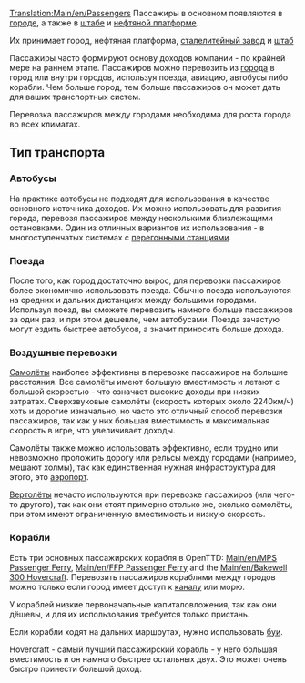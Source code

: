 [[Translation:Main/en/Passengers]]{{en/-}}
{{ru/Груз|
|груз=Пассажиры
|изображение=Town.png
|производит=[[Main/ru/Город|Город]], [[Main/ru/Нефтяная платформа|Нефтяная платформа]], [[Main/ru/Штаб|Штаб]]
|принимает=[[Main/ru/Город|Город]], [[Main/ru/Нефтяная платформа|Нефтяная платформа]], [[Main/ru/Сталелитейный завод|Сталелитейный завод]], [[Main/ru/Штаб|Штаб]]
}}
Пассажиры в основном появляются в [[Main/ru/Город|городе]], а также в [[Main/ru/Штаб|штабе]] и [[Main/ru/Нефтяная платформа|нефтяной платформе]].

Их принимает город, нефтяная платформа, [[Main/ru/Сталелитейный завод|сталелитейный завод]] и [[Main/ru/Штаб|штаб]]

Пассажиры часто формируют основу доходов компании - по крайней мере на раннем этапе. Пассажиров можно перевозить из [[Main/ru/Город|города]] в город или внутри городов, используя поезда, авиацию, автобусы либо корабли. Чем больше город, тем больше пассажиров он может дать для ваших транспортных систем.

Перевозка пассажиров между городами необходима для роста города во всех климатах.

==Тип транспорта==

===Автобусы===
На практике автобусы не подходят для использования в качестве основного источника доходов. Их можно использовать для развития города, перевозя пассажиров между несколькими близлежащими остановками. Один из отличных вариантов их использования - в многоступенчатых системах с [[Main/ru/Перегонные станции|перегонными станциями]].

===Поезда===
После того, как город достаточно вырос, для перевозки пассажиров более экономично использовать поезда. Обычно поезда используются на средних и дальних дистанциях между большими городами. Используя поезд, вы сможете перевозить намного больше пассажиров за один раз, и при этом дешевле, чем автобусами.  Поезда зачастую могут ездить быстрее автобусов, а значит приносить больше дохода.

===Воздушные перевозки===
[[Main/ru/Авиация|Самолёты]] наиболее эффективны в перевозке пассажиров на большие расстояния. Все самолёты имеют большую вместимость и летают с большой скоростью - что означает высокие доходы при низких затратах. Сверхзвуковые самолёты (скорость которых около 2240км/ч) хоть и дорогие изначально, но часто это отличный способ перевозки пассажиров, так как у них большая вместимость и максимальная скорость в игре, что увеличивает доходы.

Самолёты также можно использовать эффективно, если трудно или невозможно проложить дорогу или рельсы между городами (например, мешают холмы), так как единственная нужная инфраструктура для этого, это [[Main/ru/Аэропорты|аэропорт]].

[[Main/ru/Авиация|Вертолёты]] нечасто используются при перевозке пассажиров (или чего-то другого), так как они стоят примерно столько же, сколько самолёты, при этом имеют ограниченную вместимость и низкую скорость.

===Корабли===
Есть три основных пассажирских корабля в OpenTTD: [[Main/en/MPS Passenger Ferry]], [[Main/en/FFP Passenger Ferry]] and the [[Main/en/Bakewell 300 Hovercraft]]. Перевозить пассажиров кораблями между городов можно только если город имеет доступ к [[Main/ru/Пристани|каналу]] или морю. 

У кораблей низкие первоначальные капиталовложения, так как они дёшевы, и для их использования требуется только пристань.

Если корабли ходят на дальних маршрутах, нужно использовать [[Main/ru/Пристани|буи]].

Hovercraft - самый лучший пассажирский корабль - у него большая вместимость и он намного быстрее остальных двух. Это может очень быстро принести большой доход.